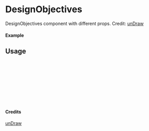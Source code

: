 
<Meta of={DesignObjectives} title="unDraw/DesignObjectives" />

# DesignObjectives

DesignObjectives component with different props.
Credit: [unDraw](https://undraw.co/illustrations)

#### Example

<Canvas of={DesignObjectives.Primary} />

## Usage

```ts
import { DesignObjectives } from "yadl-ui";

const Example = () => {
  return (
      <DesignObjectives />
  );
};

export default Example;
```

#### Credits
[unDraw](https://undraw.co/illustrations)
